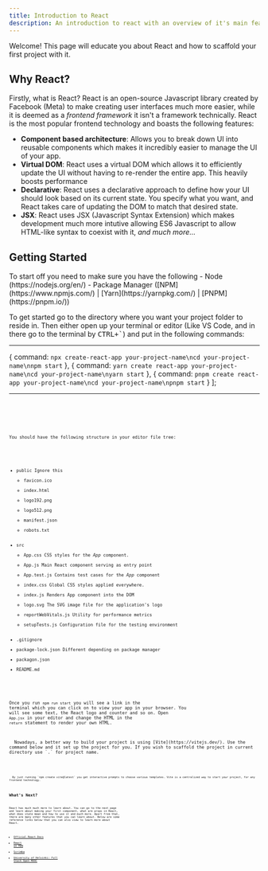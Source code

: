 ```yaml
---
title: Introduction to React
description: An introduction to react with an overview of it's main features and how to start a new project
---
```



Welcome! This page will educate you about React and how to scaffold your first project with it.

## Why React?

Firstly, what is React? React is an open-source Javascript library created by Facebook (Meta) to make creating user interfaces much more easier, while it is deemed as a _frontend framework_ it isn't a framework technically. React is the most popular frontend technology and boasts the following features:

- **Component based architecture**: Allows you to break down UI into reusable components which makes it incredibly easier to manage the UI of your app. 
- **Virtual DOM**: React uses a virtual DOM which allows it to efficiently update the UI without having to re-render the entire app. This heavily boosts performance 
- **Declarative**: React uses a declarative approach to define how your UI should look based on its current state. You specify what you want, and React takes care of updating the DOM to match that desired state.
- **JSX**: React uses JSX (Javascript Syntax Extension) which makes development much more intutive allowing ES6 Javascript to allow HTML-like syntax to coexist with it, _and much more..._

## Getting Started

<Card title="Prerequisites" icon="laptop">
  To start off you need to make sure you have the following
  - Node (https://nodejs.org/en/)
  - Package Manager ([NPM](https://www.npmjs.com/) | [Yarn](https://yarnpkg.com/) | [PNPM](https://pnpm.io/))
</Card>

To get started go to the directory where you want your project folder to reside in. Then either open up your terminal or editor (Like VS Code, and in there go to the terminal by <kbd>CTRL+`</kbd>) and put in the following commands:

---
  {
    command: `npx create-react-app your-project-name\ncd your-project-name\nnpm start`
  },
  {
    command: `yarn create react-app your-project-name\ncd your-project-name\nyarn start`
  },
  {
    command: `pnpm create react-app your-project-name\ncd your-project-name\npnpm start`
  }
];


---
<Tabs syncKey="pkg">
  <TabItem label="NPM"><Code code={tabs[0].command} lang="shell" mark={highlightCreate} /></TabItem>
  <TabItem label="Yarn"><Code code={tabs[1].command} lang="shell" mark={highlightCreate} /></TabItem>
  <TabItem label="PNPM"><Code code={tabs[2].command} lang="shell" mark={highlightCreate} /></TabItem>
</Tabs>

You should have the following structure in your editor file tree:

<FileTree>

- public Ignore this
  - favicon.ico
  - index.html
  - logo192.png
  - logo512.png
  - manifest.json
  - robots.txt
- src
  - App.css CSS styles for the _App_ component.
  - App.js Main React component serving as entry point
  - App.test.js Contains test cases for the _App_ component
  - index.css Global CSS styles applied everywhere.
  - index.js Renders App component into the DOM
  - logo.svg The SVG image file for the application's logo
  - reportWebVitals.js Utility for performance metrics
  - setupTests.js Configuration file for the testing environment
- .gitignore
- package-lock.json Different depending on package manager
- packagon.json
- README.md

</FileTree>

Once you run `npm run start` you will see a link in the terminal which you can click on to view your app in your browser. You will see some text, the React logo and counter and so on. Open `App.jsx` in your editor and change the HTML in the `return` statement to render your own HTML.

<Card title="Vite" icon="rocket">
  Nowadays, a better way to build your project is using [Vite](https://vitejs.dev/). Use the command below and it set up the project for you. If you wish to scaffold the project in current directory use `.` for project name.
  <Tabs syncKey="pkg">
    <TabItem label="NPM"><Code code="npm create vite@latest your-project-name -- --template react" lang="shell" /></TabItem>
    <TabItem label="Yarn"><Code code="yarn create vite@latest your-project-name -- --template react" lang="shell" /></TabItem>
    <TabItem label="PNPM"><Code code="pnpm create vite@latest your-project-name -- --template react" lang="shell" /></TabItem>
  </Tabs>
  By just running `npm create vite@latest` you get interactive prompts to choose various templates. Vite is a centralized way to start your project, for any frontend technology.
</Card>


## What's Next?

React has much much more to learn about. You can go to the next page and learn about making your first component, what are props in React, what does state mean and how to use it and much more. Apart from that, there are many other features that you can learn about. Below are some reference links below that you can also view to learn more about React.

- [Official React Docs](https://react.dev/)
- [React on MDN](https://developer.mozilla.org/en-US/docs/Learn/Tools_and_testing/Client-side_JavaScript_frameworks/React_getting_started)
- [Scrimba](https://scrimba.com/g/glearnreact)
- [University of Helsinki: Full Stack Open MOOC](https://fullstackopen.com/en/)